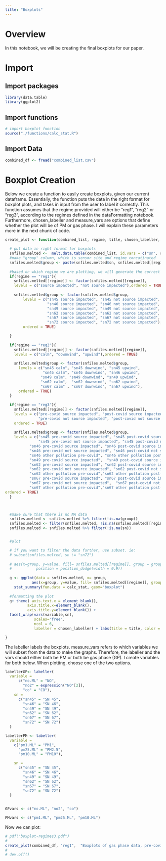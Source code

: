 ```yaml
---
title: "Boxplots"
---
```


# Overview 

In this notebook, we will be creating the final boxplots for our paper. 

# Import 

## Import packages 

```r
library(data.table)
library(ggplot2)
```


## Import functions 

```r
# import boxplot function
source("./functions/calc_stat.R")
```


## Import Data 

```r
combined_df <- fread("combined_list.csv")
```

# Boxplot Creation 


Below we create a function to easily create boxplots, given our current dataframe. Essentially, the function puts the data in the right format for boxplot plots, and takes in input from the user to label it correctly. This function assumes that the regime provided will either be "reg1", "reg2" or "reg3", according to the regimes defined in the dataFormatting notebook. 
Furthermore, chosen_labeller and measure_vars are options that define whether the plot will be of PM or gas phase. I will explain these parameters more in the next chunk of code. 

```r
create_plot <- function(combined_list, regime, title, chosen_labeller, measure_vars){
  
  # put data in right format for boxplots
  snfiles.melted <-  melt.data.table(combined_list, id.vars = c("sn", regime), measure.vars = measure_vars)
  #make "group" column, which is sensor site and regime concatinated
  snfiles.melted$group <- paste(snfiles.melted$sn, snfiles.melted[[regime]])
  
  #based on which regime we are plotting, we will generate the correct labels
  if(regime == "reg1"){
    snfiles.melted[[regime]] <- factor(snfiles.melted[[regime]],
    levels = c("source impacted", "not source impacted"),ordered = TRUE)
  
    snfiles.melted$group <- factor(snfiles.melted$group,
        levels = c("sn45 source impacted", "sn45 not source impacted",
                   "sn46 source impacted", "sn46 not source impacted",
                   "sn49 source impacted", "sn49 not source impacted",
                   "sn62 source impacted", "sn62 not source impacted",
                   "sn67 source impacted", "sn67 not source impacted",
                   "sn72 source impacted", "sn72 not source impacted"),
        ordered = TRUE)

  }
  
  if(regime == "reg2"){
    snfiles.melted[[regime]] <- factor(snfiles.melted[[regime]],
    levels = c("calm", "downwind", "upwind"),ordered = TRUE)
  
    snfiles.melted$group <- factor(snfiles.melted$group,
      levels = c("sn45 calm", "sn45 downwind", "sn45 upwind",
                 "sn46 calm", "sn46 downwind", "sn46 upwind",
                "sn49 calm", "sn49 downwind", "sn49 upwind",
                "sn62 calm",  "sn62 downwind", "sn62 upwind",
                "sn67 calm" , "sn67 downwind", "sn67 upwind"),
      ordered = TRUE)
  }
  
  if(regime == "reg3"){
    snfiles.melted[[regime]] <- factor(snfiles.melted[[regime]],
    levels = c("pre-covid source impacted", "post-covid source impacted",
               "pre-covid not source impacted", "post-covid not source impacted"),
    ordered = TRUE)
      
    snfiles.melted$group <- factor(snfiles.melted$group,
    levels = c("sn45 pre-covid source impacted", "sn45 post-covid source impacted", 
               "sn45 pre-covid not source impacted", "sn45 post-covid not source impacted",
           "sn46 pre-covid source impacted", "sn46 post-covid source impacted",
           "sn46 pre-covid not source impacted", "sn46 post-covid not source impacted",
           "sn46 other pollution pre-covid", "sn46 other pollution post-covid",
           "sn49 pre-covid source impacted",  "sn49 post-covid source impacted", "sn49 pre-covid not source impacted", "sn49 post-covid not source impacted",
           "sn62 pre-covid source impacted", "sn62 post-covid source impacted",
           "sn62 pre-covid not source impacted", "sn62 post-covid not source impacted",
           "sn62 other pollution pre-covid","sn62 other pollution post-covid",
           "sn67 pre-covid source impacted", "sn67 post-covid source impacted",
           "sn67 pre-covid not source impacted",  "sn67 post-covid not source impacted",
           "sn67 other pollution pre-covid","sn67 other pollution post-covid"),
ordered = TRUE)
  }



  #make sure that there is no NA data
  snfiles.melted <- snfiles.melted %>% filter(!is.na(group))
  snfiles.melted <- filter(snfiles.melted, !is.na(snfiles.melted[[regime]]))
  snfiles.melted <- snfiles.melted %>% filter(!is.na(sn))


  #plot 

  # if you want to filter the data further, use subset. ie: 
  # subset(snfiles.melted, sn != "sn72")
  
  # aes(x=group, y=value, fill= snfiles.melted[[regime]], group = group),
  #           position = position_dodge(width = 0.9))
  
  g <- ggplot(data = snfiles.melted, x= group,
            aes(x=group, y=value, fill= snfiles.melted[[regime]], group = group)) +
    stat_summary(fun.data = calc_stat, geom="boxplot")
  
  #formatting the plot
  g+ theme( axis.text.x = element_blank(),
          axis.title.x=element_blank(),
          axis.title.y=element_blank()) +
  facet_wrap(vars(variable,sn),
             scales="free",
             ncol = 6,
             labeller = chosen_labeller) + labs(title = title, color = "Regimes", fill = "Regimes") + scale_fill_brewer(palette="Set1")  #remove text from the x axis and stack the plots so there are 5 columns

}
```


The labeller labels the boxplots. measure_vars refers to which variables we will subset from the data to make the graphs. Therefore, the labeller and the vars should either both be PM or both be gas phase (GP). I create variables for both below. When plotting, choose one of the two options. 

```r
labellerGP<- labeller(
  variable =
      c("no.ML" = "NO", 
        "no2" = expression("NO"[2]), 
        "co" = "CO"),
    sn =
      c("sn45" = "SN 45",
        "sn46" = "SN 46",
        "sn49" = "SN 49",
        "sn62" = "SN 62",
        "sn67" = "SN 67", 
        "sn72" = "SN 72")
  )

labellerPM <- labeller(
  variable =
    c("pm1.ML" = "PM1",
      "pm25.ML" = "PM2.5",
      "pm10.ML" = "PM10"),

    sn =
      c("sn45" = "SN 45",
        "sn46" = "SN 46",
        "sn49" = "SN 49",
        "sn62" = "SN 62",
        "sn67" = "SN 67", 
        "sn72" = "SN 72")
  )
  
```

```r
GPvars <- c("no.ML", "no2", "co")

PMvars <- c("pm1.ML", "pm25.ML", "pm10.ML")
```


Now we can plot: 

```r
# pdf("boxplot-regimes3.pdf")
# 
create_plot(combined_df, "reg1",  "Boxplots of gas phase data, pre-covid and post-covid", labellerGP, GPvars)
# 
# dev.off()
```






